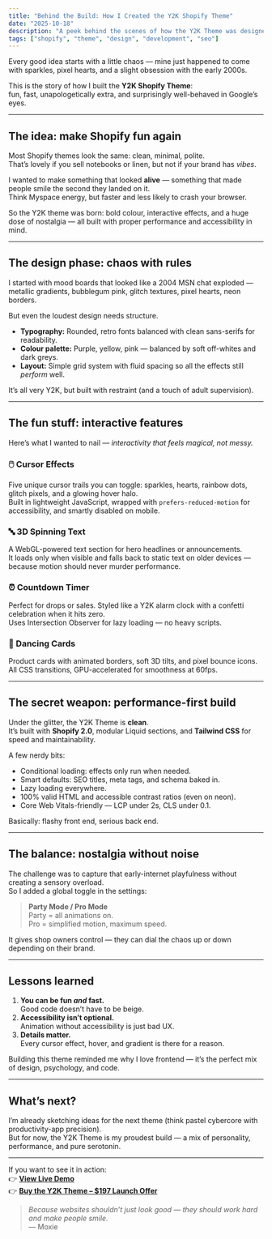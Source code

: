 ```yaml
---
title: "Behind the Build: How I Created the Y2K Shopify Theme"
date: "2025-10-18"
description: "A peek behind the scenes of how the Y2K Theme was designed, built, and optimised — from chaotic inspiration to clean, SEO-friendly code."
tags: ["shopify", "theme", "design", "development", "seo"]
---
```


Every good idea starts with a little chaos — mine just happened to come with sparkles, pixel hearts, and a slight obsession with the early 2000s.

This is the story of how I built the **Y2K Shopify Theme**:  
fun, fast, unapologetically extra, and surprisingly well-behaved in Google’s eyes.

---

## The idea: make Shopify fun again

Most Shopify themes look the same: clean, minimal, polite.  
That’s lovely if you sell notebooks or linen, but not if your brand has *vibes*.  

I wanted to make something that looked **alive** — something that made people smile the second they landed on it.  
Think Myspace energy, but faster and less likely to crash your browser.

So the Y2K theme was born: bold colour, interactive effects, and a huge dose of nostalgia — all built with proper performance and accessibility in mind.

---

## The design phase: chaos with rules

I started with mood boards that looked like a 2004 MSN chat exploded — metallic gradients, bubblegum pink, glitch textures, pixel hearts, neon borders.

But even the loudest design needs structure.

- **Typography:** Rounded, retro fonts balanced with clean sans-serifs for readability.  
- **Colour palette:** Purple, yellow, pink — balanced by soft off-whites and dark greys.  
- **Layout:** Simple grid system with fluid spacing so all the effects still *perform* well.  

It’s all very Y2K, but built with restraint (and a touch of adult supervision).

---

## The fun stuff: interactive features

Here’s what I wanted to nail — *interactivity that feels magical, not messy.*

### 🖱️ Cursor Effects
Five unique cursor trails you can toggle: sparkles, hearts, rainbow dots, glitch pixels, and a glowing hover halo.  
Built in lightweight JavaScript, wrapped with `prefers-reduced-motion` for accessibility, and smartly disabled on mobile.

### 🔤 3D Spinning Text
A WebGL-powered text section for hero headlines or announcements.  
It loads only when visible and falls back to static text on older devices — because motion should never murder performance.

### ⏰ Countdown Timer
Perfect for drops or sales. Styled like a Y2K alarm clock with a confetti celebration when it hits zero.  
Uses Intersection Observer for lazy loading — no heavy scripts.

### 💃 Dancing Cards
Product cards with animated borders, soft 3D tilts, and pixel bounce icons.  
All CSS transitions, GPU-accelerated for smoothness at 60fps.

---

## The secret weapon: performance-first build

Under the glitter, the Y2K Theme is **clean**.  
It’s built with **Shopify 2.0**, modular Liquid sections, and **Tailwind CSS** for speed and maintainability.

A few nerdy bits:

- Conditional loading: effects only run when needed.  
- Smart defaults: SEO titles, meta tags, and schema baked in.  
- Lazy loading everywhere.  
- 100% valid HTML and accessible contrast ratios (even on neon).  
- Core Web Vitals-friendly — LCP under 2s, CLS under 0.1.  

Basically: flashy front end, serious back end.

---

## The balance: nostalgia without noise

The challenge was to capture that early-internet playfulness without creating a sensory overload.  
So I added a global toggle in the settings:  

> **Party Mode / Pro Mode**  
> Party = all animations on.  
> Pro = simplified motion, maximum speed.  

It gives shop owners control — they can dial the chaos up or down depending on their brand.

---

## Lessons learned

1. **You can be fun *and* fast.**  
   Good code doesn’t have to be beige.  
2. **Accessibility isn’t optional.**  
   Animation without accessibility is just bad UX.  
3. **Details matter.**  
   Every cursor effect, hover, and gradient is there for a reason.  

Building this theme reminded me why I love frontend — it’s the perfect mix of design, psychology, and code.

---

## What’s next?

I’m already sketching ideas for the next theme (think pastel cybercore with productivity-app precision).  
But for now, the Y2K Theme is my proudest build — a mix of personality, performance, and pure serotonin.

---

If you want to see it in action:  
👉 **[View Live Demo](https://moxiethemes.com/templates/y2k-theme)**  
👉 **[Buy the Y2K Theme – $197 Launch Offer](https://moxiethemes.com/templates/y2k-theme)**  

> *Because websites shouldn’t just look good — they should work hard and make people smile.*  
> — Moxie
